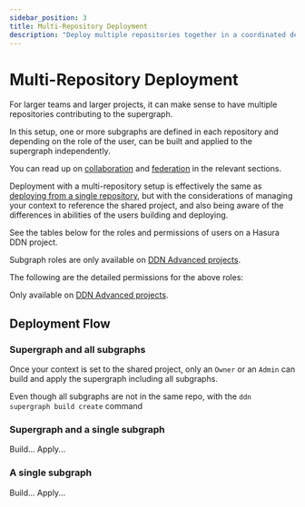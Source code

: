 ```yaml
---
sidebar_position: 3
title: Multi-Repository Deployment
description: "Deploy multiple repositories together in a coordinated deployment"
---
```



# Multi-Repository Deployment

For larger teams and larger projects, it can make sense to have multiple repositories contributing to the supergraph.

In this setup, one or more subgraphs are defined in each repository and depending on the role of the user, can be built
and applied to the supergraph independently.

You can read up on [collaboration](/collaboration/index.mdx) and [federation](/federation/overview.mdx) in the relevant
sections.

Deployment with a multi-repository setup is effectively the same as
[deploying from a single repository](/deployment/hasura-ddn/index.mdx), but with the considerations of managing your
context to reference the shared project, and also being aware of the differences in abilities of the users building and
deploying.

See the tables below for the roles and permissions of users on a Hasura DDN project.

<Roles />

Subgraph roles are only available on [DDN Advanced projects](https://hasura.io/pricing/ddn).

The following are the detailed permissions for the above roles:

<Permissions />

Only available on [DDN Advanced projects](https://hasura.io/pricing/ddn).

## Deployment Flow

### Supergraph and all subgraphs

Once your context is set to the shared project, only an `Owner` or an `Admin` can build and apply the supergraph
including all subgraphs.

Even though all subgraphs are not in the same repo, with the `ddn supergraph build create` command

### Supergraph and a single subgraph

Build... Apply...

### A single subgraph

Build... Apply...
